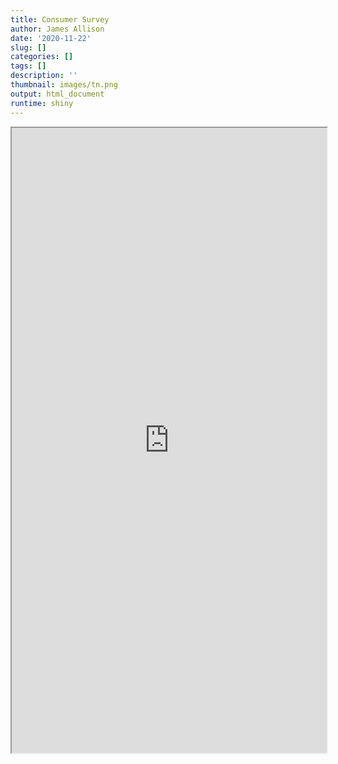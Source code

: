 ```yaml
---
title: Consumer Survey
author: James Allison
date: '2020-11-22'
slug: []
categories: []
tags: []
description: ''
thumbnail: images/tn.png
output: html_document
runtime: shiny
---
```


<iframe src="http://james-allison.eu:3838/Survey_Prototype/"/ height = 1000 width = 100%>